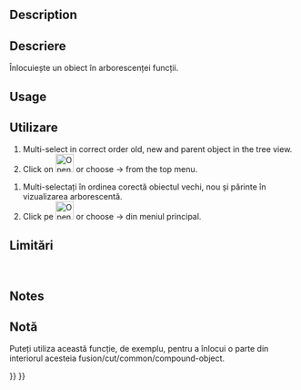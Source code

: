 <languages/>

{{Docnav
|
|[[OpenSCAD_RemoveSubtree|Remove Subtree]]
|[[OpenSCAD_Workbench|OpenSCAD]]
|IconL=
|IconR=OpenSCAD_RemoveSubtree.svg
|IconC=Workbench_OpenSCAD.svg
}}

<div class="mw-translate-fuzzy">
{{GuiCommand|Name=OpenSCAD ReplaceObject‏‎ |MenuLocation=OpenSCAD → ReplaceObject‏‎||Workbenches=[[OpenSCAD Workbench|OpenSCAD]]|Shortcut=none|SeeAlso=---}}
</div>

==Description== 

<div class="mw-translate-fuzzy">
==Descriere==
Înlocuiește un obiect în arborescenței funcții.
</div>

==Usage== 

<div class="mw-translate-fuzzy">
==Utilizare==
#Multi-select in correct order old, new and parent object in the tree view.
#Click on [[Image:OpenSCAD_ReplaceObject.png|32px]] or choose {{KEY| OpenSCAD}}  →  {{KEY|[[Image:OpenSCAD_ReplaceObject.png|32px]] Replace Object}}  from the top menu.

# Multi-selectați în ordinea corectă obiectul vechi, nou și părinte în vizualizarea arborescentă.
#Click pe [[Image:OpenSCAD_ReplaceObject.png|32px]] or choose {{KEY| OpenSCAD}}  →  {{KEY|[[Image:OpenSCAD_ReplaceObject.png|32px]] Replace Object}}  din meniul principal.
</div>

<span id="Limitations"></span>
<div class="mw-translate-fuzzy">
==Limitări==
<br />
</div>


==Notes== 

<div class="mw-translate-fuzzy">
==Notă==
Puteți utiliza această funcție, de exemplu, pentru a înlocui o parte din interiorul acesteia fusion/cut/common/compound-object.
<br />
</div>


{{Docnav
|
|[[OpenSCAD_RemoveSubtree|Remove Subtree]]
|[[OpenSCAD_Workbench|OpenSCAD]]
|IconL=
|IconR=OpenSCAD_RemoveSubtree.svg
|IconC=Workbench_OpenSCAD.svg
}}

{{OpenSCAD_Tools_navi{{#translation:}}}}
{{Userdocnavi{{#translation:}}}}